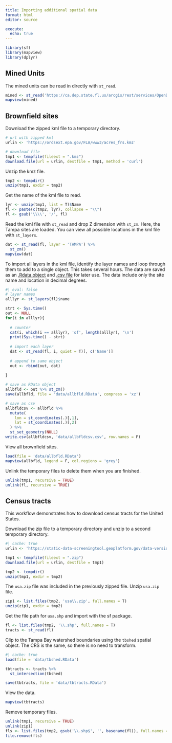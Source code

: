 ```yaml
---
title: Importing additional spatial data
format: html
editor: source

execute:
  echo: true
---
```


```r
library(sf)
library(mapview)
library(dplyr)
```

## Mined Units 

The mined units can be read in directly with `st_read`. 

```r
mined <- st_read('https://ca.dep.state.fl.us/arcgis/rest/services/OpenData/MMP_MINEDUNITS/MapServer/0/query?outFields=*&where=1%3D1&f=geojson')
mapview(mined)
```

## Brownfield sites

Download the zipped kml file to a temporary directory.

```r
# url with zipped kml
urlin <- 'https://ordsext.epa.gov/FLA/www3/acres_frs.kmz'

# download file
tmp1 <- tempfile(fileext = ".kmz")
download.file(url = urlin, destfile = tmp1, method = 'curl')
```

Unzip the kmz file.

```r
tmp2 <- tempdir()
unzip(tmp1, exdir = tmp2)
```

Get the name of the kml file to read. 

```r
lyr <- unzip(tmp1, list = T)$Name
fl <- paste(c(tmp2, lyr), collapse = "\\")
fl <- gsub('\\\\', '/', fl)
```

Read the kml file with `st_read` and drop Z dimension with `st_zm`.  Here, the Tampa sites are loaded.  You can view all possible locations in the kml file with `st_layers`.

```r
dat <- st_read(fl, layer = 'TAMPA') %>% 
  st_zm()
mapview(dat)
```

To import all layers in the kml file, identify the layer names and loop through them to add to a single object.  This takes several hours. The data are saved as an [.Rdata object](https://github.com/tbep-tech/equity-plan-mapping/raw/main/data/allbfld.RData) and [.csv file](https://github.com/tbep-tech/equity-plan-mapping/raw/main/data/dattb.csv) for later use.  The data include only the site name and location in decimal degrees.

```r
#| eval: false
# layer names
alllyr <- st_layers(fl)$name

strt <- Sys.time()
out <- NULL
for(i in alllyr){
  
  # counter
  cat(i, which(i == alllyr), 'of', length(alllyr), '\n')
  print(Sys.time() - strt)
  
  # import each layer
  dat <- st_read(fl, i, quiet = T)[, c('Name')]
  
  # append to same object
  out <- rbind(out, dat)
  
}

# save as RData object
allbfld <- out %>% st_zm()
save(allbfld, file = 'data/allbfld.RData', compress = 'xz')

# save as csv
allbfldcsv <- allbfld %>% 
  mutate(
    lon = st_coordinates(.)[,1], 
    lat = st_coordinates(.)[,2]
  ) %>% 
  st_set_geometry(NULL)
write.csv(allbfldcsv, 'data/allbfldcsv.csv', row.names = F)
```

View all brownfield sites.

```r
load(file = 'data/allbfld.RData')
mapview(allbfld, legend = F, col.regions = 'grey')
```

Unlink the temporary files to delete them when you are finished.

```r
unlink(tmp1, recursive = TRUE)
unlink(fl, recursive = TRUE)
```

## Census tracts

This workflow demonstrates how to download census tracts for the United States.

Download the zip file to a temporary directory and unzip to a second temporary directory.

```r
#| cache: true
urlin <- 'https://static-data-screeningtool.geoplatform.gov/data-versions/1.0/data/score/downloadable/1.0-shapefile-codebook.zip'

tmp1 <- tempfile(fileext = ".zip")
download.file(url = urlin, destfile = tmp1)

tmp2 <- tempdir()
unzip(tmp1, exdir = tmp2)
```

The `usa.zip` file was included in the previously zipped file.  Unzip `usa.zip` file. 

```r
zip1 <- list.files(tmp2, 'usa\\.zip', full.names = T)
unzip(zip1, exdir = tmp2)
```

Get the file path for `usa.shp` and import with the sf package. 

```r
fl <- list.files(tmp2, '\\.shp', full.names = T)
tracts <- st_read(fl)
```

Clip to the Tampa Bay watershed boundaries using the `tbshed` spatial object. The CRS is the same, so there is no need to transform. 

```r
#| cache: true
load(file = 'data/tbshed.RData')

tbtracts <- tracts %>% 
  st_intersection(tbshed)

save(tbtracts, file = 'data/tbtracts.RData')
```

View the data. 

```r
mapview(tbtracts)
```

Remove temporary files.

```r
unlink(tmp1, recursive = TRUE)
unlink(zip1)
fls <- list.files(tmp2, gsub('\\.shp$', '', basename(fl)), full.names = T)
file.remove(fls)
```

